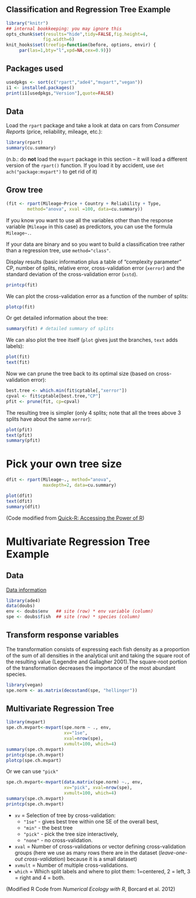 Classification and Regression Tree Example
----------------------------------------------

```r
library("knitr")
## internal bookkeeping: you may ignore this
opts_chunk$set(results="hide",tidy=FALSE,fig.height=4,
              fig.width=6)
knit_hooks$set(treefig=function(before, options, envir) {
     par(las=1,bty="l",xpd=NA,cex=0.9)})
```

## Packages used
```r
usedpkgs <- sort(c("rpart","ade4","mvpart","vegan"))
i1 <- installed.packages()
print(i1[usedpkgs,"Version"],quote=FALSE)
```

## Data

Load the `rpart` package and take 
a look at data on cars from *Consumer Reports*
(price, reliability, mileage, etc.):
```r
library(rpart)
summary(cu.summary)
```

(n.b.: do **not** load the `mvpart` package in this section -- it will load a different version of the `rpart()` function.  If you load it by accident, use `det
ach("package:mvpart")` to get rid of it)

## Grow tree

```r
(fit <- rpart(Mileage~Price + Country + Reliability + Type,
        method="anova", xval =100, data=cu.summary))
```
If you know you want to use all the variables other than
the response variable (`Mileage` in this case)
as predictors, you can use the formula
`Mileage~.`.

If your data are binary and so you want to build a classification
tree rather than a regression tree, use `method="class"`.

Display results (basic information plus a table of "complexity parameter" CP, number of splits, relative error, cross-validation error (`xerror`) and the standard deviation of the cross-validation error (`xstd`).
```r
printcp(fit)
```

We can plot the cross-validation error as a function of the number of splits:
```r
plotcp(fit)
```

Or get detailed information about the tree:
```r
summary(fit) # detailed summary of splits
```

We can also plot the tree itself (`plot` gives just the branches, `text` adds labels):
```r
plot(fit)
text(fit)
```

Now we can prune the tree back to its optimal size (based on
cross-validation error):

```r
best.tree <- which.min(fit$cptable[,"xerror"])
cpval <- fit$cptable[best.tree,"CP"]
pfit <- prune(fit, cp=cpval)
```

The resulting tree is simpler (only 4 splits; note that all the trees above 3 splits have about the same `xerror`):
```r
plot(pfit)
text(pfit)
summary(pfit)
```

# Pick your own tree size

```r
dfit <- rpart(Mileage~., method="anova", 
              maxdepth=2, data=cu.summary)
```

```r
plot(dfit)
text(dfit)
summary(dfit)
```

(Code modified from [Quick-R: Accessing the Power of R](http://www.statmethods.net))

# Multivariate Regression Tree Example

## Data 

[Data information](http://www.inside-r.org/packages/cran/ade4/docs/doubs)

```r
library(ade4)
data(doubs)
env <- doubs$env   ## site (row) * env variable (column)
spe <- doubs$fish  ## site (row) * species (column)
```

## Transform response variables

The transformation consists of expressing each fish density as a proportion of the sum of all densities in the analytical unit and taking the square root of the resulting value (Legendre and Gallagher 2001).The square-root portion of the transformation decreases the importance of the most abundant species.

```r
library(vegan)
spe.norm <- as.matrix(decostand(spe, "hellinger"))
```

## Multivariate Regression Tree 

```r
library(mvpart)
spe.ch.mvpart<-mvpart(spe.norm ~ ., env,  
                      xv="1se",
                      xval=nrow(spe), 
                      xvmult=100, which=4)
summary(spe.ch.mvpart)
printcp(spe.ch.mvpart)
plotcp(spe.ch.mvpart)
```

Or we can use `"pick"`
```r
spe.ch.mvpart<-mvpart(data.matrix(spe.norm) ~., env,  
                      xv="pick", xval=nrow(spe), 
                      xvmult=100, which=4)
summary(spe.ch.mvpart)
printcp(spe.ch.mvpart)
```

* `xv` = Selection of tree by cross-validation: 
    * `"1se"` - gives best tree within one SE of the overall best,
    * `"min"` - the best tree
    * `"pick"` - pick the tree size interactively, 
    * `"none"` - no cross-validation.
* `xval` = Number of cross-validations or vector defining cross-validation groups (here we use as many rows there are in the dataset (*leave-one-out cross-validation*) because it is a small dataset)
* `xvmult` = Number of multiple cross-validations.
* `which` = Which split labels and where to plot them: 1=centered, 2 = left, 3 = right and 4 = both.

(Modified R Code from *Numerical Ecology with R*, Borcard et al. 2012)

